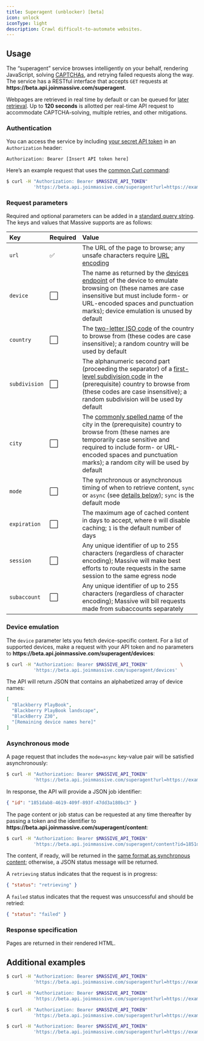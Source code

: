 ```yaml
---
title: Superagent (unblocker) [beta]
icon: unlock
iconType: light
description: Crawl difficult-to-automate websites.
---
```


## Usage

The “superagent” service browses intelligently on your behalf, rendering JavaScript, solving
[CAPTCHAs](https://www.ibm.com/topics/captcha), and retrying failed requests along the way. The
service has a RESTful interface that accepts `GET` requests at
**https://&zwj;beta.api.joinmassive.com/superagent**.

Webpages are retrieved in real time by default or can be queued for
[later retrieval](#asynchronous-mode). Up to **120 seconds** is allotted per real-time API request
to accommodate CAPTCHA-solving, multiple retries, and other mitigations.

### Authentication

You can access the service by including
[your secret API token](https://partners.joinmassive.com/profile) in an `Authorization` header:

```http
Authorization: Bearer [Insert API token here]
```

Here’s an example request that uses the [common Curl command](https://curl.se/):

```bash
$ curl -H "Authorization: Bearer $MASSIVE_API_TOKEN"                             \
          'https://beta.api.joinmassive.com/superagent?url=https://example.com/'
```

### Request parameters

Required and optional parameters can be added in a
[standard query string](https://developer.mozilla.org/en-US/docs/Learn/Common_questions/What_is_a_URL#parameters).
The keys and values that Massive supports are as follows:

| Key           | Required | Value                                                                                                                                                                                                                                                                         |
| :------------ | :------- | :---------------------------------------------------------------------------------------------------------------------------------------------------------------------------------------------------------------------------------------------------------------------------- |
| `url`         | ✅       | The URL of the page to browse; any unsafe characters require [URL encoding](https://developer.mozilla.org/en-US/docs/Glossary/Percent-encoding)                                                                                                                               |
| `device`      | ⬜       | The name as returned by the [devices endpoint](#device-emulation) of the device to emulate browsing on (these names are case insensitive but must include form- or URL-encoded spaces and punctuation marks); device emulation is unused by default                           |
| `country`     | ⬜       | The [two-letter ISO code](https://www.iso.org/obp/ui/#search/code) of the country to browse from (these codes are case insensitive); a random country will be used by default                                                                                                 |
| `subdivision` | ⬜       | The alphanumeric second part (proceeding the separator) of a [first-level subdivision code](https://www.iso.org/obp/ui/#search/code) in the (prerequisite) country to browse from (these codes are case insensitive); a random subdivision will be used by default            |
| `city`        | ⬜       | The [commonly spelled name](https://www.geonames.org/) of the city in the (prerequisite) country to browse from (these names are temporarily case sensitive and required to include form- or URL-encoded spaces and punctuation marks); a random city will be used by default |
| `mode`        | ⬜       | The synchronous or asynchronous timing of when to retrieve content, `sync` or `async` (see [details below](#asynchronous-mode)); `sync` is the default mode                                                                                                                   |
| `expiration`  | ⬜       | The maximum age of cached content in days to accept, where `0` will disable caching; `1` is the default number of days                                                                                                                                                        |
| `session`     | ⬜       | Any unique identifier of up to 255 characters (regardless of character encoding); Massive will make best efforts to route requests in the same session to the same egress node                                                                                                |
| `subaccount`  | ⬜       | Any unique identifier of up to 255 characters (regardless of character encoding); Massive will bill requests made from subaccounts separately                                                                                                                                 |

### Device emulation

The `device` parameter lets you fetch device-specific content. For a list of supported devices, make
a request with your API token and no parameters to
**https://&zwj;beta.api.joinmassive.com/superagent/devices**:

```bash
$ curl -H "Authorization: Bearer $MASSIVE_API_TOKEN"            \
          'https://beta.api.joinmassive.com/superagent/devices'
```

The API will return JSON that contains an alphabetized array of device names:

```json
[
  "Blackberry PlayBook",
  "Blackberry PlayBook landscape",
  "BlackBerry Z30",
  "[Remaining device names here]"
]
```

### Asynchronous mode

A page request that includes the `mode=async` key-value pair will be satisfied asynchronously:

```bash
$ curl -H "Authorization: Bearer $MASSIVE_API_TOKEN"                                        \
          'https://beta.api.joinmassive.com/superagent?url=https://example.com/&mode=async'
```

In response, the API will provide a JSON job identifier:

```json
{ "id": "1851dab8-4619-409f-893f-47dd3a180bc3" }
```

The page content or job status can be requested at any time thereafter by passing a token and the
identifier to **https://&zwj;beta.api.joinmassive.com/superagent/content**:

```bash
$ curl -H "Authorization: Bearer $MASSIVE_API_TOKEN"                                                    \
          'https://beta.api.joinmassive.com/superagent/content?id=1851dab8-4619-409f-893f-47dd3a180bc3'
```

The content, if ready, will be returned in the
[same format as synchronous content](#response-specification); otherwise, a JSON status message will
be returned.

A `retrieving` status indicates that the request is in progress:

```json
{ "status": "retrieving" }
```

A `failed` status indicates that the request was unsuccessful and should be retried:

```json
{ "status": "failed" }
```

### Response specification

Pages are returned in their rendered HTML.

## Additional examples

```bash
$ curl -H "Authorization: Bearer $MASSIVE_API_TOKEN"                                                        \
          'https://beta.api.joinmassive.com/superagent?url=https://example.com/&device=blackberry+playbook'
```

```bash
$ curl -H "Authorization: Bearer $MASSIVE_API_TOKEN"                                        \
          'https://beta.api.joinmassive.com/superagent?url=https://example.com/&country=us'
```

```bash
$ curl -H "Authorization: Bearer $MASSIVE_API_TOKEN"                                          \
          'https://beta.api.joinmassive.com/superagent?url=https://example.com/&expiration=0'
```

```bash
$ curl -H "Authorization: Bearer $MASSIVE_API_TOKEN"                                                        \
          'https://beta.api.joinmassive.com/superagent?url=https://example.com/&session=foo&subaccount=bar'
```
